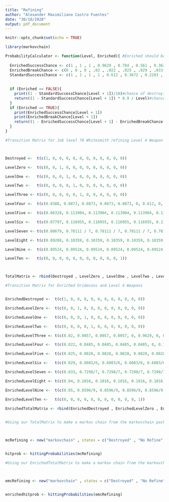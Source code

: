 ```yaml
---
title: "Refining"
author: "Alexander Maximiliano Castro Fuentes"
date: "30/10/2020"
output: pdf_document
---
```


```r
knitr::opts_chunk$set(echo = TRUE)
```



```r
library(markovchain)
```





```r

ProbabilityCalculator <- function(Level, Enriched){ #Enriched should be TRUE or FALSE, Level should be the level of refine you currently are.
  
  EnrichedSuccessChance <- c(1 , 1 , 1 , 0.9629 , 0.784 , 0.561 , 0.3627 , 0.2372 , 0.1472 , 0.0904)
  EnrichedBreakChance <- c(0 , 0 , 0 , .02 , .022 , .025 , .029 , .033 , .04 , .05)
  StandardSuccessChance <- c(1 , 1 , 1 , 1 , 0.612 , 0.3672 , 0.2203 , 0.1296 , 0.0792 , 0.0476)
  
  
  if (Enriched == FALSE){
    print((1 - StandardSuccessChance[Level + 1])/10)#chance of destroying
    return((1 - StandardSuccessChance[Level + 1]) * 0.9 / Level)#chance of falling down to each level
  }
  if (Enriched == TRUE){
    print(EnrichedSuccessChance[Level + 1])
    print(EnrichedBreakChance[Level + 1])
    return((1 - EnrichedSuccessChance[Level + 1] - EnrichedBreakChance[Level + 1]) / Level)#chance of falling down to each level
  }
}
```


```r


#Transition Matrix for Job level 70 Whitesmith refining Level 4 Weapon



Destroyed <-  t(c(1, 0, 0, 0, 0, 0, 0, 0, 0, 0, 0, 0))

LevelZero <-  t(c(0, 0, 1, 0, 0, 0, 0, 0, 0, 0, 0, 0))

LevelOne <-   t(c(0, 0, 0, 1, 0, 0, 0, 0, 0, 0, 0, 0))

LevelTwo <-   t(c(0, 0, 0, 0, 1, 0, 0, 0, 0, 0, 0, 0))

LevelThree <- t(c(0, 0, 0, 0, 0, 1, 0, 0, 0, 0, 0, 0))

LevelFour <-  t(c(0.0388, 0.0873, 0.0873, 0.0873, 0.0873, 0, 0.612, 0, 0, 0, 0, 0))

LevelFive <-  t(c(0.06328, 0.113904, 0.113904, 0.113904, 0.113904, 0.113904, 0, 0.3672, 0, 0, 0, 0))

LevelSix <-   t(c(0.07797, 0.116955, 0.116955, 0.116955, 0.116955, 0.116955, 0.116955, 0, 0.2203, 0, 0, 0))

LevelSeven <- t(c(0.08679, 0.78111 / 7, 0.78111 / 7, 0.78111 / 7, 0.78111 / 7, 0.78111 / 7, 0.78111 / 7, 0.78111 / 7, 0, 0.1321, 0, 0))

LevelEight <- t(c(0.09208, 0.10359, 0.10359, 0.10359, 0.10359, 0.10359, 0.10359, 0.10359, 0.10359, 0, 0.0792, 0))

LevelNine <-  t(c(0.09524, 0.09524, 0.09524, 0.09524, 0.09524, 0.09524, 0.09524, 0.09524, 0.09524, 0.09524, 0, 0.0476))

LevelTen <-   t(c(0, 0, 0, 0, 0, 0, 0, 0, 0, 0, 0, 1))



TotalMatrix <- rbind(Destroyed , LevelZero , LevelOne , LevelTwo , LevelThree , LevelFour , LevelFive , LevelSix , LevelSeven , LevelEight , LevelNine , LevelTen)

```



```r

#Transition Matrix for Enriched Oridecons and Level 4 Weapons


EnrichedDestroyed <-  t(c(1, 0, 0, 0, 0, 0, 0, 0, 0, 0, 0, 0))

EnrichedLevelZero <-  t(c(0, 0, 1, 0, 0, 0, 0, 0, 0, 0, 0, 0))

EnrichedLevelOne <-   t(c(0, 0, 0, 1, 0, 0, 0, 0, 0, 0, 0, 0))

EnrichedLevelTwo <-   t(c(0, 0, 0, 0, 1, 0, 0, 0, 0, 0, 0, 0))

EnrichedLevelThree <- t(c(0.02, 0.0057, 0.0057, 0.0057, 0, 0.9629, 0, 0, 0, 0, 0, 0))

EnrichedLevelFour <-  t(c(0.022, 0.0485, 0.0485, 0.0485, 0.0485, 0, 0.784, 0, 0, 0, 0, 0))

EnrichedLevelFive <-  t(c(0.025, 0.0828, 0.0828, 0.0828, 0.0828, 0.0828, 0, 0.561, 0, 0, 0, 0))

EnrichedLevelSix <-   t(c(0.029, 0.6083/6, 0.6083/6, 0.6083/6, 0.6083/6, 0.6083/6, 0.6083/6, 0, 0.3627, 0, 0, 0))

EnrichedLevelSeven <- t(c(0.033, 0.7298/7, 0.7298/7, 0.7298/7, 0.7298/7, 0.7298/7, 0.7298/7, 0.7298/7, 0, 0.2372, 0, 0))

EnrichedLevelEight <- t(c(0.04, 0.1016, 0.1016, 0.1016, 0.1016, 0.1016, 0.1016, 0.1016, 0.1016, 0, 0.1472, 0))

EnrichedLevelNine <-  t(c(0.05, 0.8596/9, 0.8596/9, 0.8596/9, 0.8596/9, 0.8596/9, 0.8596/9, 0.8596/9, 0.8596/9, 0.8596/9, 0, 0.0904))

EnrichedLevelTen <-   t(c(0, 0, 0, 0, 0, 0, 0, 0, 0, 0, 0, 1))

EnrichedTotalMatrix <- rbind(EnrichedDestroyed , EnrichedLevelZero , EnrichedLevelOne , EnrichedLevelTwo , EnrichedLevelThree , EnrichedLevelFour , EnrichedLevelFive , EnrichedLevelSix , EnrichedLevelSeven , EnrichedLevelEight , EnrichedLevelNine , EnrichedLevelTen)
  


```






```r

#Using our TotalMatrix to make a markov chain from the markovchain package



mcRefining <- new("markovchain" , states = c("Destroyed" , "No Refine" , "+1" , "+2" , "+3" , "+4" , "+5" , "+6" , "+7" , "+8" , "+9" , "+10") , byrow = TRUE , transitionMatrix = TotalMatrix , name = "Refining")


hitprob <- hittingProbabilities(mcRefining)

```





```r

#Using our EnrichedTotalMatrix to make a markov chain from the markovchain package



emcRefining <- new("markovchain" , states = c("Destroyed" , "No Refine" , "+1" , "+2" , "+3" , "+4" , "+5" , "+6" , "+7" , "+8" , "+9" , "+10") , byrow = TRUE , transitionMatrix = EnrichedTotalMatrix , name = "EnrichedRefining")


enrichedhitprob <- hittingProbabilities(emcRefining)

```


